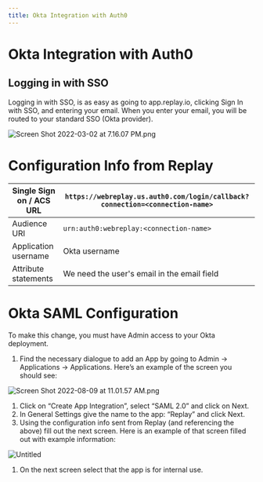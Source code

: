 ```yaml
---
title: Okta Integration with Auth0
---
```

# Okta Integration with Auth0

## Logging in with SSO

Logging in with SSO, is as easy as going to app.replay.io, clicking Sign In with SSO, and entering your email. When you enter your email, you will be routed to your standard SSO (Okta provider). 

![Screen Shot 2022-03-02 at 7.16.07 PM.png](/media/getting-started/teams-admin/organization-features/okta-integration-with-auth0/Screen_Shot_2022-03-02_at_7.16.07_PM.png)

# Configuration Info from Replay

| Single Sign on / ACS URL | `https://webreplay.us.auth0.com/login/callback?connection=<connection-name>` |
| --- | --- |
| Audience URI | `urn:auth0:webreplay:<connection-name>` |
| Application username | Okta username |
| Attribute statements | We need the user's email in the email field |

# Okta SAML Configuration

To make this change, you must have Admin access to your Okta deployment.

1. Find the necessary dialogue to add an App by going to Admin → Applications → Applications. Here’s an example of the screen you should see:

![Screen Shot 2022-08-09 at 11.01.57 AM.png](/media/getting-started/teams-admin/organization-features/okta-integration-with-auth0/Screen_Shot_2022-08-09_at_11.01.57_AM.png)

1. Click on “Create App Integration”, select “SAML 2.0” and click on Next.
2. In General Settings give the name to the app: “Replay” and click Next.
3. Using the configuration info sent from Replay (and referencing the above) fill out the next screen. Here is an example of that screen filled out with example information:

![Untitled](/media/getting-started/teams-admin/organization-features/okta-integration-with-auth0/Untitled.png)

1. On the next screen select that the app is for internal use.